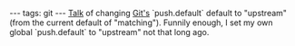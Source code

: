 ---
tags: git
---
[http://lwn.net/Articles/487131/ Talk] of changing [[Git's]] `push.default` default to "upstream" (from the current default of "matching"). Funnily enough, I set my own global `push.default` to "upstream" not that long ago.
